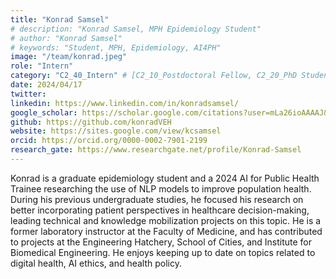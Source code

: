 ```yaml
---
title: "Konrad Samsel"
# description: "Konrad Samsel, MPH Epidemiology Student"
# author: "Konrad Samsel"
# keywords: "Student, MPH, Epidemiology, AI4PH"
image: "/team/konrad.jpeg"
role: "Intern" 
category: "C2_40_Intern" # [C2_10_Postdoctoral Fellow, C2_20_PhD Student, C2_30_MSc Student, C2_40_Intern, C2_50_Research Assistant, C2_60_Summer Student]
date: 2024/04/17
twitter:
linkedin: https://www.linkedin.com/in/konradsamsel/
google_scholar: https://scholar.google.com/citations?user=mLa26ioAAAAJ&hl=en
github: https://github.com/konradVEH
website: https://sites.google.com/view/kcsamsel
orcid: https://orcid.org/0000-0002-7901-2199
research_gate: https://www.researchgate.net/profile/Konrad-Samsel
---
```


Konrad is a graduate epidemiology student and a 2024 AI for Public Health Trainee researching the use of NLP models to improve population health. During his previous undergraduate studies, he focused his research on better incorporating patient perspectives in healthcare decision-making, leading technical and knowledge mobilization projects on this topic. He is a former laboratory instructor at the Faculty of Medicine, and has contributed to projects at the Engineering Hatchery, School of Cities, and Institute for Biomedical Engineering. He enjoys keeping up to date on topics related to digital health, AI ethics, and health policy.